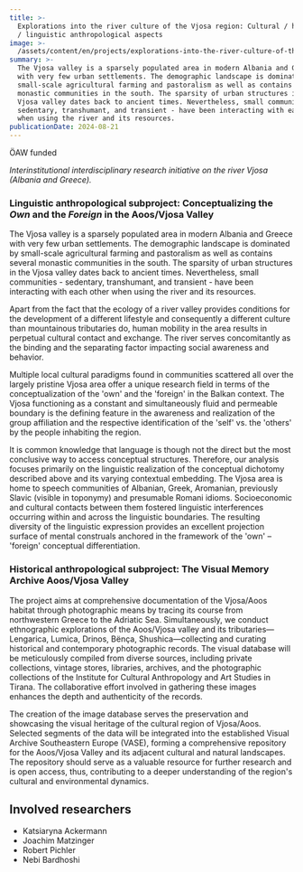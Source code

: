 ```yaml
---
title: >-
  Explorations into the river culture of the Vjosa region: Cultural / historical
  / linguistic anthropological aspects
image: >-
  /assets/content/en/projects/explorations-into-the-river-culture-of-the-vjosa-region-cultural-historical-linguistic-anthropological-aspects/image.jpg
summary: >-
  The Vjosa valley is a sparsely populated area in modern Albania and Greece
  with very few urban settlements. The demographic landscape is dominated by
  small-scale agricultural farming and pastoralism as well as contains several
  monastic communities in the south. The sparsity of urban structures in the
  Vjosa valley dates back to ancient times. Nevertheless, small communities -
  sedentary, transhumant, and transient - have been interacting with each other
  when using the river and its resources.
publicationDate: 2024-08-21
---
```

ÖAW funded

*Interinstitutional interdisciplinary research initiative on the river Vjosa (Albania and Greece).*

### Linguistic anthropological subproject: **Conceptualizing the *Own* and the *Foreign* in the Aoos/Vjosa Valley**

The Vjosa valley is a sparsely populated area in modern Albania and Greece with very few urban settlements. The demographic landscape is dominated by small-scale agricultural farming and pastoralism as well as contains several monastic communities in the south. The sparsity of urban structures in the Vjosa valley dates back to ancient times. Nevertheless, small communities - sedentary, transhumant, and transient - have been interacting with each other when using the river and its resources.

Apart from the fact that the ecology of a river valley provides conditions for the development of a different lifestyle and consequently a different culture than mountainous tributaries do, human mobility in the area results in perpetual cultural contact and exchange. The river serves concomitantly as the binding and the separating factor impacting social awareness and behavior.

Multiple local cultural paradigms found in communities scattered all over the largely pristine Vjosa area offer a unique research field in terms of the conceptualization of the 'own' and the 'foreign' in the Balkan context. The Vjosa functioning as a constant and simultaneously fluid and permeable boundary is the defining feature in the awareness and realization of the group affiliation and the respective identification of the 'self' vs. the 'others' by the people inhabiting the region.

It is common knowledge that language is though not the direct but the most conclusive way to access conceptual structures. Therefore, our analysis focuses primarily on the linguistic realization of the conceptual dichotomy described above and its varying contextual embedding. The Vjosa area is home to speech communities of Albanian, Greek, Aromanian, previously Slavic (visible in toponymy) and presumable Romani idioms. Socioeconomic and cultural contacts between them fostered linguistic interferences occurring within and across the linguistic boundaries. The resulting diversity of the linguistic expression provides an excellent projection surface of mental construals anchored in the framework of the 'own' – 'foreign' conceptual differentiation.

### Historical anthropological subproject: **The Visual Memory Archive Aoos/Vjosa Valley**

The project aims at comprehensive documentation of the Vjosa/Aoos habitat through photographic means by tracing its course from northwestern Greece to the Adriatic Sea. Simultaneously, we conduct ethnographic explorations of the Aoos/Vjosa valley and its tributaries—Lengarica, Lumica, Drinos, Bënça, Shushica—collecting and curating historical and contemporary photographic records. The visual database will be meticulously compiled from diverse sources, including private collections, vintage stores, libraries, archives, and the photographic collections of the Institute for Cultural Anthropology and Art Studies in Tirana. The collaborative effort involved in gathering these images enhances the depth and authenticity of the records.

The creation of the image database serves the preservation and showcasing the visual heritage of the cultural region of Vjosa/Aoos. Selected segments of the data will be integrated into the established Visual Archive Southeastern Europe (VASE), forming a comprehensive repository for the Aoos/Vjosa Valley and its adjacent cultural and natural landscapes. The repository should serve as a valuable resource for further research and is open access, thus, contributing to a deeper understanding of the region's cultural and environmental dynamics.

## Involved researchers

* Katsiaryna Ackermann
* Joachim Matzinger
* Robert Pichler
* Nebi Bardhoshi
